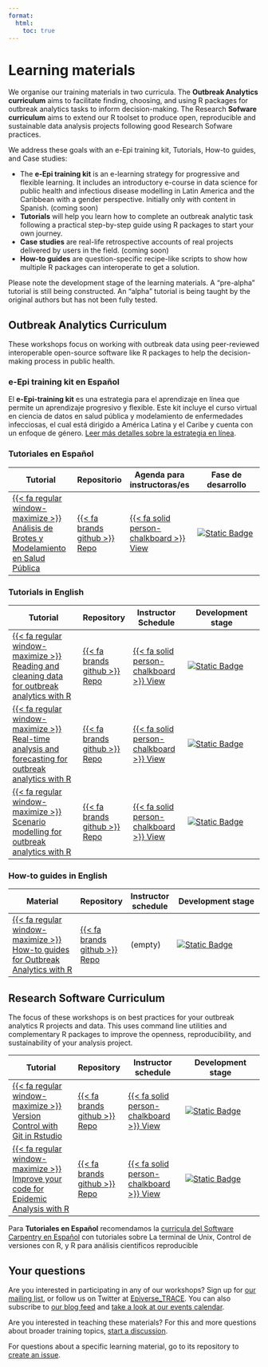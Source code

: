 ```yaml
---
format:
  html:
    toc: true
---
```


# Learning materials

We organise our training materials in two curricula. The **Outbreak Analytics curriculum** aims to facilitate finding, choosing, and using R packages for outbreak analytics tasks to inform decision-making. The Research **Sofware curriculum** aims to extend our R toolset to produce open, reproducible and sustainable data analysis projects following good Research Sofware practices. 

We address these goals with an e-Epi training kit, Tutorials,
How-to guides, and Case studies:

- The **e-Epi training kit** is an e-learning strategy for progressive
  and flexible learning. It includes an introductory e-course in data
  science for public health and infectious disease modelling in Latin
  America and the Caribbean with a gender perspective. Initially only
  with content in Spanish. (coming soon)
- **Tutorials** will help you learn how to complete an outbreak analytic
  task following a practical step-by-step guide using R packages to
  start your own journey.
- **Case studies** are real-life retrospective accounts of real projects
  delivered by users in the field. (coming soon)
- **How-to guides** are question-specific recipe-like scripts to show
  how multiple R packages can interoperate to get a solution.

Please note the development stage of the learning materials. A
"pre-alpha" tutorial is still being constructed. An
"alpha" tutorial is being taught by the original authors but
has not been fully tested.

## Outbreak Analytics Curriculum

These workshops focus on working with outbreak data using peer-reviewed interoperable open-source software like R packages to help the decision-making process in public health.

### e-Epi training kit en Español

El **e-Epi-training kit** es una estrategia para el aprendizaje en línea que permite un aprendizaje progresivo y flexible. Este kit incluye el curso virtual en ciencia de datos en salud pública y modelamiento de enfermedades infecciosas, el cual está dirigido a América Latina y el Caribe y cuenta con un enfoque de género. [Leer más detalles sobre la estrategia en línea](https://epiverse-trace.github.io/epi-training-kit/).

### Tutoriales en Español

| Tutorial                                                                                                                              | Repositorio                                                                    | Agenda para instructoras/es                                                                                  | Fase de desarrollo                                                                                                                                                   |
| ------------------------------------------------------------------------------------------------------------------------------------- | ------------------------------------------------------------------------------ | ------------------------------------------------------------------------------------------------------------ | -------------------------------------------------------------------------------------------------------------------------------------------------------------------- |
| [{{< fa regular window-maximize >}} Análisis de Brotes y Modelamiento en Salud Pública](https://epiverse-trace.github.io/epimodelac/) | [{{< fa brands github >}} Repo](https://github.com/epiverse-trace/epimodelac/) | [{{< fa solid person-chalkboard >}} View](https://epiverse-trace.github.io/epimodelac/instructor/index.html) | [![Static Badge](https://img.shields.io/badge/pre-alpha-991b1b)](https://carpentries.github.io/lesson-development-training/lesson-design.html#iterative-development) |

### Tutorials in English

| Tutorial                                                                                                                                                  | Repository                                                                          | Instructor Schedule                                                                                                | Development stage                                                                                                                                                    |
| --------------------------------------------------------------------------------------------------------------------------------------------------------- | ----------------------------------------------------------------------------------- | ------------------------------------------------------------------------------------------------------------------ | -------------------------------------------------------------------------------------------------------------------------------------------------------------------- |
| [{{< fa regular window-maximize >}} Reading and cleaning data for outbreak analytics with R](https://epiverse-trace.github.io/tutorials-early/)           | [{{< fa brands github >}} Repo](https://github.com/epiverse-trace/tutorials-early)  | [{{< fa solid person-chalkboard >}} View](https://epiverse-trace.github.io/tutorials-early/instructor/index.html)  | [![Static Badge](https://img.shields.io/badge/pre-alpha-991b1b)](https://carpentries.github.io/lesson-development-training/lesson-design.html#iterative-development) |
| [{{< fa regular window-maximize >}} Real-time analysis and forecasting for outbreak analytics with R](https://epiverse-trace.github.io/tutorials-middle/) | [{{< fa brands github >}} Repo](https://github.com/epiverse-trace/tutorials-middle) | [{{< fa solid person-chalkboard >}} View](https://epiverse-trace.github.io/tutorials-middle/instructor/index.html) | [![Static Badge](https://img.shields.io/badge/pre-alpha-991b1b)](https://carpentries.github.io/lesson-development-training/lesson-design.html#iterative-development) |
| [{{< fa regular window-maximize >}} Scenario modelling for outbreak analytics with R](https://epiverse-trace.github.io/tutorials-late/)                   | [{{< fa brands github >}} Repo](https://github.com/epiverse-trace/tutorials-late)   | [{{< fa solid person-chalkboard >}} View](https://epiverse-trace.github.io/tutorials-late/instructor/index.html)   | [![Static Badge](https://img.shields.io/badge/pre-alpha-991b1b)](https://carpentries.github.io/lesson-development-training/lesson-design.html#iterative-development) |

### How-to guides in English

| Material                                                                                                                  | Repository                                                               | Instructor schedule | Development stage                                                                                                                                      |
| ------------------------------------------------------------------------------------------------------------------------- | ------------------------------------------------------------------------ | ------------------- | ------------------------------------------------------------------------------------------------------------------------------------------------------ |
| [{{< fa regular window-maximize >}} How-to guides for Outbreak Analytics with R](https://epiverse-trace.github.io/howto/) | [{{< fa brands github >}} Repo](https://github.com/epiverse-trace/howto) | (empty)             | [![Static Badge](https://img.shields.io/badge/pre-alpha-991b1b)](https://carpentries.github.io/lesson-development-training/lesson-design.html#iterative-development) |

## Research Software Curriculum

The focus of these workshops is on best practices for your outbreak analytics R projects and data. This uses command line utilities and complementary R packages to improve the openness, reproducibility, and sustainability of your analysis project.

| Tutorial                                                                                                                                   | Repository                                                                             | Instructor schedule                                                                                                   | Development stage                                                                                                                                                    |
| ------------------------------------------------------------------------------------------------------------------------------------------ | -------------------------------------------------------------------------------------- | --------------------------------------------------------------------------------------------------------------------- | -------------------------------------------------------------------------------------------------------------------------------------------------------------------- |
| [{{< fa regular window-maximize >}} Version Control with Git in Rstudio](https://epiverse-trace.github.io/git-rstudio-basics/)             | [{{< fa brands github >}} Repo](https://github.com/epiverse-trace/git-rstudio-basics/) | [{{< fa solid person-chalkboard >}} View](https://epiverse-trace.github.io/git-rstudio-basics/instructor/index.html)  | [![Static Badge](https://img.shields.io/badge/alpha-991b1b)](https://carpentries.github.io/lesson-development-training/lesson-design.html#iterative-development)     |
| [{{< fa regular window-maximize >}} Improve your code for Epidemic Analysis with R](https://epiverse-trace.github.io/research-compendium/) | [{{< fa brands github >}} Repo](https://github.com/epiverse-trace/research-compendium) | [{{< fa solid person-chalkboard >}} View](https://epiverse-trace.github.io/research-compendium/instructor/index.html) | [![Static Badge](https://img.shields.io/badge/pre-alpha-991b1b)](https://carpentries.github.io/lesson-development-training/lesson-design.html#iterative-development) |

Para **Tutoriales en Español** recomendamos la [curricula del Software Carpentry en Español](https://software-carpentry.org/lessons/) con tutoriales sobre La terminal de Unix, Control de versiones con R, y R para análisis cientificos reproducible

## Your questions

Are you interested in participating in any of our workshops? Sign up for [our mailing list](https://data.org/initiatives/epiverse/our-community/), or follow us on Twitter at [Epiverse_TRACE](https://twitter.com/Epiverse_TRACE). You can also subscribe to [our blog feed](https://epiverse-trace.github.io/blog.html) and [take a look at our events calendar](https://view.monday.com/1267767805-fb40bb51c837164bf95532907829c3f8?r=euc1).

Are you interested in teaching these materials? For this and more questions about broader training topics, [start a discussion](https://github.com/orgs/epiverse-trace/discussions/new/choose).

For questions about a specific learning material, go to its repository to [create an issue](https://docs.github.com/en/issues/tracking-your-work-with-issues/creating-an-issue).
